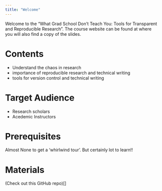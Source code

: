 ```yaml
---
title: "Welcome"
---
```


Welcome to the "What Grad School Don’t Teach You: Tools for Transparent and Reproducible Research". The course website can be found at  where you will also find a copy of the slides.

# Contents
- Understand the chaos in research
- importance of reproducible research and technical writing
- tools for  version control and technical writing

# Target Audience
- Research scholars
- Acedemic Instructors

# Prerequisites
Almost None to get a 'whirlwind tour'. But certainly lot to learn!!

# Materials
(Check out this GitHub repo)[]